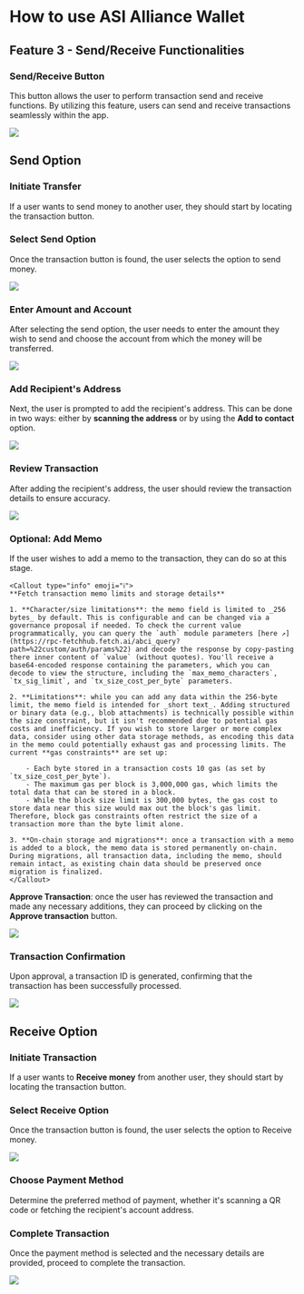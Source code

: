 
# How to use ASI Alliance Wallet

## Feature 3 - Send/Receive Functionalities

### Send/Receive Button

This button allows the user to perform transaction send and receive functions. By utilizing this feature, users can send and receive transactions seamlessly within the app.

![](src/images/guides/wallet/mobile_42.png)

## Send Option

### Initiate Transfer

If a user wants to send money to another user, they should start by locating the transaction button.

### Select Send Option

Once the transaction button is found, the user selects the option to send money.

![](src/images/guides/wallet/mobile_43.png)

### Enter Amount and Account

After selecting the send option, the user needs to enter the amount they wish to send and choose the account from which the money will be transferred.

![](src/images/guides/wallet/mobile_44.png)

### Add Recipient's Address

Next, the user is prompted to add the recipient's address. This can be done in two ways: either by **scanning the address** or by using the **Add to contact** option.

![](src/images/guides/wallet/mobile_45.png)

### Review Transaction

After adding the recipient's address, the user should review the transaction details to ensure accuracy.

![](src/images/guides/wallet/mobile_46.png)

### Optional: Add Memo

If the user wishes to add a memo to the transaction, they can do so at this stage.

    <Callout type="info" emoji="ℹ️">
    **Fetch transaction memo limits and storage details**

    1. **Character/size limitations**: the memo field is limited to _256 bytes_ by default. This is configurable and can be changed via a governance proposal if needed. To check the current value programmatically, you can query the `auth` module parameters [here ↗️](https://rpc-fetchhub.fetch.ai/abci_query?path=%22custom/auth/params%22) and decode the response by copy-pasting there inner content of `value` (without quotes). You'll receive a base64-encoded response containing the parameters, which you can decode to view the structure, including the `max_memo_characters`, `tx_sig_limit`, and `tx_size_cost_per_byte` parameters.
    
    2. **Limitations**: while you can add any data within the 256-byte limit, the memo field is intended for _short text_. Adding structured or binary data (e.g., blob attachments) is technically possible within the size constraint, but it isn't recommended due to potential gas costs and inefficiency. If you wish to store larger or more complex data, consider using other data storage methods, as encoding this data in the memo could potentially exhaust gas and processing limits. The current **gas constraints** are set up:

        - Each byte stored in a transaction costs 10 gas (as set by `tx_size_cost_per_byte`).
        - The maximum gas per block is 3,000,000 gas, which limits the total data that can be stored in a block.
        - While the block size limit is 300,000 bytes, the gas cost to store data near this size would max out the block's gas limit. Therefore, block gas constraints often restrict the size of a transaction more than the byte limit alone.
    
    3. **On-chain storage and migrations**: once a transaction with a memo is added to a block, the memo data is stored permanently on-chain. During migrations, all transaction data, including the memo, should remain intact, as existing chain data should be preserved once migration is finalized.
    </Callout>

**Approve Transaction**: once the user has reviewed the transaction and made any necessary additions, they can proceed by clicking on the **Approve transaction** button.

![](src/images/guides/wallet/mobile_47.png)

### Transaction Confirmation

Upon approval, a transaction ID is generated, confirming that the transaction has been successfully processed.

![](src/images/guides/wallet/mobile_48.png)

## Receive Option

### Initiate Transaction

If a user wants to **Receive money** from another user, they should start by locating the transaction button.

### Select Receive Option

Once the transaction button is found, the user selects the option to Receive money.

![](src/images/guides/wallet/mobile_43.png)

### Choose Payment Method

Determine the preferred method of payment, whether it's scanning a QR code or fetching the recipient's account address.

### Complete Transaction

Once the payment method is selected and the necessary details are provided, proceed to complete the transaction.

![](src/images/guides/wallet/mobile_50.png)
